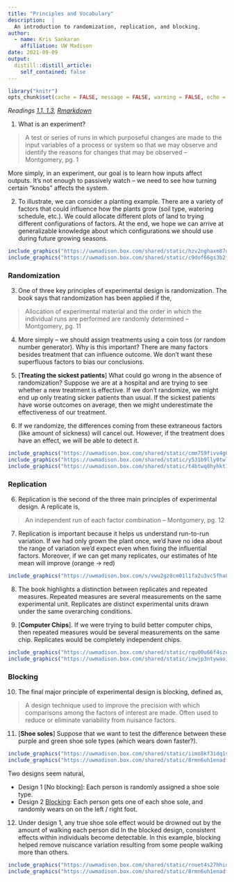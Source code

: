 ```yaml
---
title: "Principles and Vocabulary"
description:  | 
  An introduction to randomization, replication, and blocking.
author:
  - name: Kris Sankaran
    affiliation: UW Madison
date: 2021-09-09
output:
  distill::distill_article:
    self_contained: false
---
```


```r
library("knitr")
opts_chunk$set(cache = FALSE, message = FALSE, warning = FALSE, echo = TRUE)
```

_Readings [1.1, 1.3](), [Rmarkdown](https://github.com/krisrs1128/stat424_f21/blob/master/_posts/2021-08-02-week1-1/week1-1.Rmd)_ 

1. What is an experiment?

>  A test or series of runs in which purposeful changes are made to the input
variables of a process or system so that we may observe and identify the reasons
for changes that may be observed -- Montgomery, pg. 1

More simply, in an experiment, our goal is to learn how inputs affect outputs. It's not enough to passively watch -- we need to see how turning certain "knobs" affects the system.

2. To illustrate, we can consider a planting example. There are a variety of
factors that could influence how the plants grow (soil type, watering schedule,
etc.). We could allocate different plots of land to trying different
configurations of factors. At the end, we hope we can arrive at generalizable
knowledge about which configurations we should use during future growing
seasons.

```r
include_graphics("https://uwmadison.box.com/shared/static/hzv2nghaxm87u7s0awfqttmsh2k3963h.png")
include_graphics("https://uwmadison.box.com/shared/static/c9dof66gs3b2fwp3rhx353e6tpojhqdn.png")
```

### Randomization

3. One of three key principles of experimental design is randomization. The book
says that randomization has been applied if the,

> Allocation of experimental material and the order in which the individual runs are performed are randomly determined -- Montgomery, pg. 11

4. More simply -- we should assign treatments using a coin toss (or random
number generator). Why is this important? There are many factors besides
treatment that can influence outcome. We don’t want these superfluous factors to
bias our conclusions.

5. [**Treating the sickest patients**] What could go wrong in the absence of
randomization? Suppose we are at a hospital and are trying to see whether a new
treatment is effective. If we don’t randomize, we might end up only treating
sicker patients than usual. If the sickest patients have worse outcomes on
average, then we might underestimate the effectiveness of our treatment.

6. If we randomize, the differences coming from these extraneous factors (like
amount of sickness) will cancel out. However, if the treatment does have an
effect, we will be able to detect it.

```r
include_graphics("https://uwmadison.box.com/shared/static/cmm759fivv4g0xsg85k25b1cq32zn7gp.png")
include_graphics("https://uwmadison.box.com/shared/static/y531b9lly0twl9i987978dqp8kwzfze5.png")
include_graphics("https://uwmadison.box.com/shared/static/t4btwq8hyhkt14kcn0p2o8rwzg2magqa.png")
```

### Replication

6. Replication is the second of the three main principles of experimental design. A replicate is,

> An independent run of each factor combination -- Montgomery, pg. 12

7. Replication is important because it helps us understand run-to-run variation.
If we had only grown the plant once, we’d have no idea about the range of
variation we'd expect even when fixing the influential factors. Moreover, if we
can get many replicates, our estimates of hte mean will improve (orange -> red)

```r
include_graphics("https://uwmadison.box.com/s/vwu2gz8cm01l1fa2u3vc5fha8rsvxycx")
```

8. The book highlights a distinction between replicates and repeated measures.
Repeated measures are several measurements on the same experimental unit.
Replicates are distinct experimental units drawn under the same overarching
conditions.

9. [**Computer Chips**]. If we were trying to build better computer chips, then
repeated measures would be several measurements on the same chip. Replicates
would be completely independent chips.

```r
include_graphics("https://uwmadison.box.com/shared/static/rqu00u66f4szo40wfevwmesslkniz2d6.png")
include_graphics("https://uwmadison.box.com/shared/static/inwjp3ntywaoim7vs88wehl6m73wu3pb.png")
```

### Blocking

10. The final major principle of experimental design is blocking, defined as,

> A design technique used to improve the precision with which comparisons among
the factors of interest are made. Often used to reduce or eliminate variability
from nuisance factors.

11. [**Shoe soles**] Suppose that we want to test the difference between these
purple and green shoe sole types (which wears down faster?).

```r
include_graphics("https://uwmadison.box.com/shared/static/iimo8kf3idq1s9rjb8i853zbrlg989c2.png")
include_graphics("https://uwmadison.box.com/shared/static/8rmn6uh1enadfmfriq646bjvr3q5hx0w.png")
```

Two designs seem natural,

* Design 1 [No blocking]: Each person is randomly assigned a shoe sole type.
* Design 2 [Blocking]: Each person gets one of each shoe sole, and randomly
wears on on the left / right foot.

12. Under design 1, any true shoe sole effect would be drowned out by the amount
of walking each person did In the blocked design, consistent effects within
individuals become detectable. In this example, blocking helped remove nuiscance
variation resulting from some people walking more than others.

```r
include_graphics("https://uwmadison.box.com/shared/static/rnuet4s27hhidnxde2ys5n3taw9ygjhy.png")
include_graphics("https://uwmadison.box.com/shared/static/8rmn6uh1enadfmfriq646bjvr3q5hx0w.png")
```
